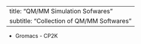 
---
title: "QM/MM Simulation Sofwares"
subtitle: "Collection of QM/MM Softwares"
---

* Gromacs - CP2K













